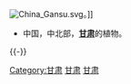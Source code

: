[[File:China_Gansu.svg|thumb]]。]]
{{Commons cat|Flora of Gansu}}
*中国，中北部，'''[[甘肃|甘肃]]'''的植物。
{{-}}

[[Category:甘肃|Category:甘肃]]
[[Category:中国中北部植物|甘肃]]
[[Category:中国各省植物|甘肃]]